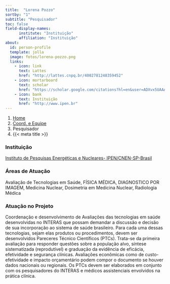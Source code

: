```yaml
---
title:  "Lorena Pozzo"
sortby: "1"
subtitle: "Pesquisador"
toc: false
field-display-names:
      institute: "Instituição"
      affiliation: "Instituição"
about:
  id: person-profile
  template: jolla
  image: fotos/lorena-pozzo.png
  links:
    - icon: link
      text: Lattes
      href: "http://lattes.cnpq.br/4002781248359452"
    - icon: mortarboard
      text: scholar
      href: "https://scholar.google.com/citations?hl=en&user=ADXvx5UAAAAJ"
    - icon: bank
      text: Instituição
      href: "http://www.ipen.br"
---
```


```{=html}
<nav aria-label="breadcrumb">
  <ol class="breadcrumb">
    <li class="breadcrumb-item"><a href="../../index.html">Home</a></li>
    <li class="breadcrumb-item"><a href="../coord-equipe.html">Coord. e Equipe</a></li>
    <li class="breadcrumb-item active">Pesquisador</li>
    <li class="breadcrumb-item active" aria-current="page">{{< meta title >}}</li>
  </ol>
</nav>
```
:::{#person-profile}
:::

### Instituição

[Instituto de Pesquisas Energéticas e Nucleares- IPEN/CNEN-SP-Brasil](http://www.ipen.br)

### Áreas de Atuação

Avaliação de Tecnologias em Saúde, FÍSICA MÉDICA, DIAGNOSTICO POR IMAGEM, Medicina Nuclear, Dosimetria em Medicina Nuclear, Radiologia Médica

### Atuação no Projeto

Coordenação e desenvolvimento de Avaliações das tecnologias em saúde desenvolvidas no INTERAS que possam demandar a discussão e decisão de sua incorporação ao sistema de saúde brasileiro. Para cada uma dessas tecnologias, sejam elas produtos ou procedimentos, devem ser desenvolvidos Pareceres Técnico Científicos (PTCs). Trata-se da primeira avaliação para responder questões sobre a população alvo, síntese sistematizada (reprodutível) e graduação da evidência de eficácia, efetividade e segurança clínicas. Avaliações econômicas como de custo-efetividade e impacto orçamentário podem compor o documento se houver dados nacionais ou regionais. Os PTCs devem ser elaborados em conjunto com os pesquisadores do INTERAS e médicos assistenciais envolvidos na prática clínica.
